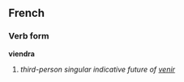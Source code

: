 ==French==
===Verb form===
'''viendra'''

# ''third-person singular indicative future of [[venir]]''